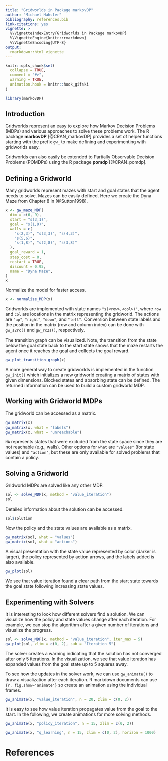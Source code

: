 ```yaml
---
title: "Gridworlds in Package markovDP"
author: "Michael Hahsler"
bibliography: references.bib
link-citations: yes
vignette: >
  %\VignetteIndexEntry{Gridworlds in Package markovDP}
  %\VignetteEngine{knitr::rmarkdown}
  %\VignetteEncoding{UTF-8}
output:
  rmarkdown::html_vignette
---
```


```r
knitr::opts_chunk$set(
  collapse = TRUE,
  comment = "#>",
  warning = TRUE,
  animation.hook = knitr::hook_gifski
)
```

```r
library(markovDP)
```

## Introduction 

Gridworlds represent an easy to explore how Markov Decision Problems (MDPs)
and various approaches to solve these problems
work.
The R package **markovDP** [@CRAN_markovDP] provides a set of helper functions starting with the 
prefix `gw_`
to make defining and experimenting with gridworlds easy. 

Gridworlds can also easily be extended to Partially Observable Decision Problems (POMDPs)
using the R package **pomdp** [@CRAN_pomdp].

## Defining a Gridworld

Many gridworlds represent mazes with start and goal states that the agent needs to solve.
Mazes can be easily defined. Here we create the Dyna Maze from Chapter 8 in [@Sutton1998].

```r
x <- gw_maze_MDP(
  dim = c(6, 9),
  start = "s(3,1)",
  goal = "s(1,9)",
  walls = c(
    "s(2,3)", "s(3,3)", "s(4,3)",
    "s(5,6)",
    "s(1,8)", "s(2,8)", "s(3,8)"
  ),
  goal_reward = 1,
  step_cost = 0,
  restart = TRUE,
  discount = 0.95,
  name = "Dyna Maze",
)
x
```

Normalize the model for faster access.

```r
x <- normalize_MDP(x)
```

Gridworlds are implemented with state names `"s(<row>,<col>)"`, where
`row` and `col` are locations in the matrix representing the gridworld.
The actions are `"up"`, `"right"`,  `"down"`, and  `"left"`.
Conversion between state labels and the position in the matrix (row and column 
index) can be done with `gw_s2rc()` and `gw_rc2s()`, respectively.

The transition graph can be visualized. Note, the transition from the state below the
goal state back to the start state shows that the maze restarts the agent once it reaches
the goal and collects the goal reward.

```r
gw_plot_transition_graph(x)
```

A more general way to create gridworlds is implemented in the function
`gw_init()` which initializes a new gridworld creating a matrix of states 
with given dimensions. Blocked states and absorbing state can be defined. 
The returned information can be used to build a custom gridworld MDP.

## Working with Gridworld MDPs

The gridworld can be accessed as a matrix.

```r
gw_matrix(x)
gw_matrix(x, what = "labels")
gw_matrix(x, what = "unreachable")
```

`NA` represents states that were excluded from the state space since they are
not reachable (e.g., walls).
Other options for `what` are `"values"` (for state values) and `"action"`, but these are only 
available for solved problems that contain a policy.

## Solving a Gridworld

Gridworld MDPs are solved like any other MDP.

```r
sol <- solve_MDP(x, method = "value_iteration")
sol
```

Detailed information about the solution can be accessed.

```r
sol$solution
```

Now the policy and the state values are available as a matrix.

```r
gw_matrix(sol, what = "values")
gw_matrix(sol, what = "actions")
```

A visual presentation with the state value represented by color (darker is larger),
the policy represented by action arrows, and the labels added is also available.

```r
gw_plot(sol)
```

We see that value iteration found a clear path from the start state towards the goal state following
increasing state values. 

## Experimenting with Solvers

It is interesting to look how different solvers find a solution. We can visualize how the policy and 
state values change after each iteration. For example, we can stop the algorithm after
a given number of iterations and visualize the progress.

```r
sol <- solve_MDP(x, method = "value_iteration", iter_max = 5)
gw_plot(sol, zlim = c(0, 2), sub = "Iteration 5")
```
The solver creates a warning indicating that the solution has not converged after only
5 iterations. In the visualization, we see that value iteration has expanded values from the 
goal state up to 5 squares away. 

To see how the updates in the solver work, we can use 
`gw_animate()` to draw a visualization after each iteration.
R markdown documents can use `{r, fig.show='animate'}` so create an animation using 
the individual frames.

```r
gw_animate(x, "value_iteration", n = 20, zlim = c(0, 2))
```

It is easy to see how value iteration propagates value from the goal to the start.
In the following, we create animations for more solving methods.


```r
gw_animate(x, "policy_iteration", n = 15, zlim = c(0, 2))
```

```r
gw_animate(x, "q_learning", n = 15, zlim = c(0, 2), horizon = 1000)
```

# References